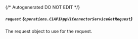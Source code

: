{/* Autogenerated DO NOT EDIT  */}

##### `request` *{`operations.C1APIAppV1ConnectorServiceGetRequest`}*
The request object to use for the request.

<Collapsible openLabel={Labels.showProperties} closeLabel={Labels.hideProperties}>
  <C1APIAppV1ConnectorServiceGetRequest />
</Collapsible>


